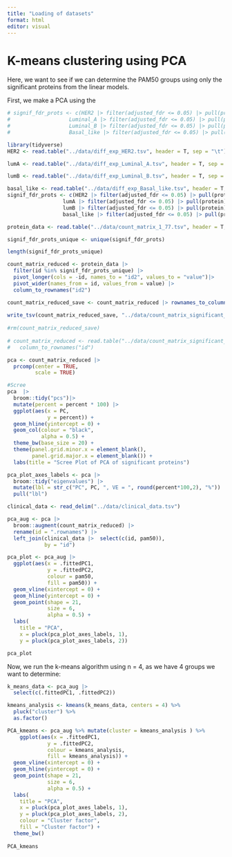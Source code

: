 ```yaml
---
title: "Loading of datasets"
format: html
editor: visual
---
```


# K-means clustering using PCA

Here, we want to see if we can determine the PAM50 groups using only the significant proteins from the linear models.

First, we make a PCA using the

```r
# signif_fdr_prots <- c(HER2 |> filter(adjusted_fdr <= 0.05) |> pull(protein),
#                   Luminal_A |> filter(adjusted_fdr <= 0.05) |> pull(protein), 
#                   Luminal_B |> filter(adjusted_fdr <= 0.05) |> pull(protein), 
#                   Basal_like |> filter(adjusted_fdr <= 0.05) |> pull(protein))

library(tidyverse)
HER2 <- read.table("../data/diff_exp_HER2.tsv", header = T, sep = "\t") 

lumA <- read.table("../data/diff_exp_Luminal_A.tsv", header = T, sep = "\t")

lumB <- read.table("../data/diff_exp_Luminal_B.tsv", header = T, sep = "\t")

basal_like <- read.table("../data/diff_exp_Basal_like.tsv", header = T, sep = "\t")
signif_fdr_prots <- c(HER2 |> filter(adjusted_fdr <= 0.05) |> pull(protein),
                  lumA |> filter(adjusted_fdr <= 0.05) |> pull(protein), 
                  lumB |> filter(adjusted_fdr <= 0.05) |> pull(protein), 
                  basal_like |> filter(adjusted_fdr <= 0.05) |> pull(protein))

protein_data <- read.table("../data/count_matrix_1_77.tsv", header = T, sep = "\t")

signif_fdr_prots_unique <- unique(signif_fdr_prots)

length(signif_fdr_prots_unique)
```

```r
count_matrix_reduced <- protein_data |>
  filter(id %in% signif_fdr_prots_unique) |>
  pivot_longer(cols = -id, names_to = "id2", values_to = "value")|>
  pivot_wider(names_from = id, values_from = value) |>
  column_to_rownames("id2")

count_matrix_reduced_save <- count_matrix_reduced |> rownames_to_column("id")
 
write_tsv(count_matrix_reduced_save, "../data/count_matrix_significant_proteins.tsv")
 
#rm(count_matrix_reduced_save)
 
# count_matrix_reduced <- read.table("../data/count_matrix_significant_proteins.tsv", header = T) |>
#   column_to_rownames("id")

pca <- count_matrix_reduced |>
  prcomp(center = TRUE,
         scale = TRUE) 

#Scree
pca  |>
  broom::tidy("pcs")|> 
  mutate(percent = percent * 100) |> 
  ggplot(aes(x = PC,
             y = percent)) +
  geom_hline(yintercept = 0) +
  geom_col(colour = "black",
           alpha = 0.5) +
  theme_bw(base_size = 20) +
  theme(panel.grid.minor.x = element_blank(),
        panel.grid.major.x = element_blank()) +
  labs(title = "Scree Plot of PCA of significant proteins")

```

```r
pca_plot_axes_labels <- pca |>
  broom::tidy("eigenvalues") |>
  mutate(lbl = str_c("PC", PC, ", VE = ", round(percent*100,2), "%")) |> 
  pull("lbl")
```

```r

clinical_data <- read_delim("../data/clinical_data.tsv")

pca_aug <- pca |>
  broom::augment(count_matrix_reduced) |>
  rename(id = ".rownames") |>
  left_join(clinical_data |>  select(c(id, pam50)),
            by = "id") 

pca_plot <- pca_aug |> 
  ggplot(aes(x = .fittedPC1,
             y = .fittedPC2,
             colour = pam50,
             fill = pam50)) +
  geom_vline(xintercept = 0) +
  geom_hline(yintercept = 0) +
  geom_point(shape = 21,
             size = 6,
             alpha = 0.5) +
  labs(
    title = "PCA",
    x = pluck(pca_plot_axes_labels, 1),
    y = pluck(pca_plot_axes_labels, 2))

pca_plot

```

Now, we run the k-means algorithm using n = 4, as we have 4 groups we want to determine:

```r

k_means_data <- pca_aug |>
  select(c(.fittedPC1, .fittedPC2)) 

kmeans_analysis <- kmeans(k_means_data, centers = 4) %>% 
  pluck("cluster") %>% 
  as.factor()

PCA_kmeans <- pca_aug %>% mutate(cluster = kmeans_analysis ) %>% 
    ggplot(aes(x = .fittedPC1,
             y = .fittedPC2,
             colour = kmeans_analysis,
             fill = kmeans_analysis)) +
  geom_vline(xintercept = 0) +
  geom_hline(yintercept = 0) +
  geom_point(shape = 21,
             size = 6,
             alpha = 0.5) +
  labs(
    title = "PCA",
    x = pluck(pca_plot_axes_labels, 1),
    y = pluck(pca_plot_axes_labels, 2),
    colour = "Cluster factor",
    fill = "Cluster factor") + 
  theme_bw()
  
PCA_kmeans
```
